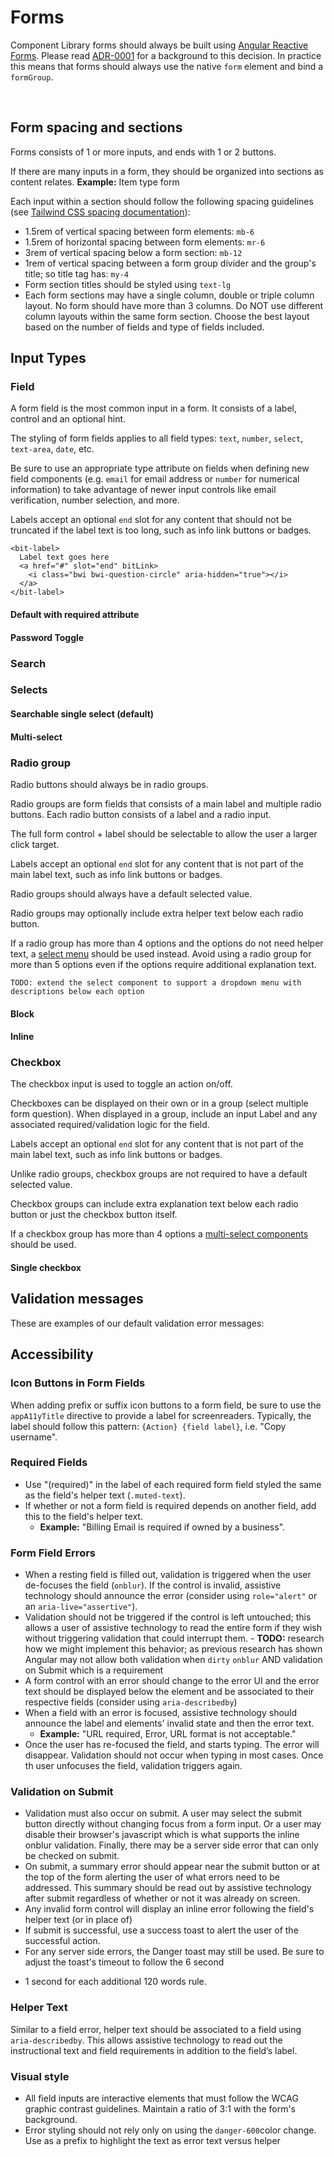 

<Meta title="Component Library/Form" />

# Forms

Component Library forms should always be built using [Angular Reactive Forms][reactive]. Please read
[ADR-0001][adr-0001] for a background to this decision. In practice this means that forms should
always use the native `form` element and bind a `formGroup`.

<Canvas of={formStories.FullExample} />

<br />

## Form spacing and sections

Forms consists of 1 or more inputs, and ends with 1 or 2 buttons.

If there are many inputs in a form, they should be organized into sections as content relates.
**Example:** Item type form

Each input within a section should follow the following spacing guidelines (see
[Tailwind CSS spacing documentation](https://tailwindcss.com/docs/customizing-spacing)):

- 1.5rem of vertical spacing between form elements: `mb-6`
- 1.5rem of horizontal spacing between form elements: `mr-6`
- 3rem of vertical spacing below a form section: `mb-12`
- 1rem of vertical spacing between a form group divider and the group's title; so title tag has:
  `my-4`
- Form section titles should be styled using `text-lg`
- Each form sections may have a single column, double or triple column layout. No form should have
  more than 3 columns. Do NOT use different column layouts within the same form section. Choose the
  best layout based on the number of fields and type of fields included.

## Input Types

### Field

A form field is the most common input in a form. It consists of a label, control and an optional
hint.

The styling of form fields applies to all field types: `text`, `number`, `select`, `text-area`,
`date`, etc.

Be sure to use an appropriate type attribute on fields when defining new field components (e.g.
`email` for email address or `number` for numerical information) to take advantage of newer input
controls like email verification, number selection, and more.

Labels accept an optional `end` slot for any content that should not be truncated if the label text
is too long, such as info link buttons or badges.

```
<bit-label>
  Label text goes here
  <a href="#" slot="end" bitLink>
    <i class="bwi bwi-question-circle" aria-hidden="true"></i>
  </a>
</bit-label>
```

#### Default with required attribute

<Canvas of={fieldStories.Default} />

#### Password Toggle

<Canvas of={passwordToggleStories.Default} />

### Search

<Canvas of={searchStories.Default} />

### Selects

#### Searchable single select (default)

<Canvas of={selectStories.Default} />

#### Multi-select

<Canvas of={multiSelectStories.Members} />

### Radio group

Radio buttons should always be in radio groups.

Radio groups are form fields that consists of a main label and multiple radio buttons. Each radio
button consists of a label and a radio input.

The full form control + label should be selectable to allow the user a larger click target.

Labels accept an optional `end` slot for any content that is not part of the main label text, such
as info link buttons or badges.

Radio groups should always have a default selected value.

Radio groups may optionally include extra helper text below each radio button.

If a radio group has more than 4 options and the options do not need helper text, a
[select menu](?path=/docs/component-library-form-multi-select--docs) should be used instead. Avoid
using a radio group for more than 5 options even if the options require additional explanation text.

`TODO: extend the select component to support a dropdown menu with descriptions below each option`

#### Block

<Canvas of={radioStories.Block} />

#### Inline

<Canvas of={radioStories.Inline} />

### Checkbox

The checkbox input is used to toggle an action on/off.

Checkboxes can be displayed on their own or in a group (select multiple form question). When
displayed in a group, include an input Label and any associated required/validation logic for the
field.

Labels accept an optional `end` slot for any content that is not part of the main label text, such
as info link buttons or badges.

Unlike radio groups, checkbox groups are not required to have a default selected value.

Checkbox groups can include extra explanation text below each radio button or just the checkbox
button itself.

If a checkbox group has more than 4 options a
[multi-select components](?path=/docs/component-library-form-multi-select--docs) should be used.

#### Single checkbox

<Canvas of={checkboxStories.Default} />

## Validation messages

These are examples of our default validation error messages:

<Canvas of={formStories.Validations} />

## Accessibility

### Icon Buttons in Form Fields

When adding prefix or suffix icon buttons to a form field, be sure to use the `appA11yTitle`
directive to provide a label for screenreaders. Typically, the label should follow this pattern:
`{Action} {field label}`, i.e. "Copy username".

### Required Fields

- Use "(required)" in the label of each required form field styled the same as the field's helper
  text (`.muted-text`).
- If whether or not a form field is required depends on another field, add this to the field's
  helper text.
  - **Example:** "Billing Email is required if owned by a business".

### Form Field Errors

- When a resting field is filled out, validation is triggered when the user de-focuses the field
  (`onblur`). If the control is invalid, assistive technology should announce the error (consider
  using `role="alert"` or an `aria-live="assertive"`).
- Validation should not be triggered if the control is left untouched; this allows a user of
  assistive technology to read the entire form if they wish without triggering validation that could
  interrupt them. - **TODO:** research how we might implement this behavior; as previous research
  has shown Angular may not allow both validation when `dirty` `onblur` AND validation on Submit
  which is a requirement
- A form control with an error should change to the error UI and the error text should be displayed
  below the element and be associated to their respective fields (consider using `aria-describedby`)
- When a field with an error is focused, assistive technology should announce the label and
  elements' invalid state and then the error text.
  - **Example:** "URL required, Error, URL format is not acceptable."
- Once the user has re-focused the field, and starts typing. The error will disappear. Validation
  should not occur when typing in most cases. Once th user unfocuses the field, validation triggers
  again.

### Validation on Submit

- Validation must also occur on submit. A user may select the submit button directly without
  changing focus from a form input. Or a user may disable their browser's javascript which is what
  supports the inline onblur validation. Finally, there may be a server side error that can only be
  checked on submit.
- On submit, a summary error should appear near the submit button or at the top of the form alerting
  the user of what errors need to be addressed. This summary should be read out by assistive
  technology after submit regardless of whether or not it was already on screen.
- Any invalid form control will display an inline error following the field's helper text (or in
  place of)
- If submit is successful, use a success toast to alert the user of the successful action.
- For any server side errors, the Danger toast may still be used. Be sure to adjust the toast's
  timeout to follow the 6 second

* 1 second for each additional 120 words rule.

### Helper Text

Similar to a field error, helper text should be associated to a field using `aria-describedby`. This
allows assistive technology to read out the instructional text and field requirements in addition to
the field’s label.

### Visual style

- All field inputs are interactive elements that must follow the WCAG graphic contrast guidelines.
  Maintain a ratio of 3:1 with the form's background.
- Error styling should not rely only on using the `danger-600`color change. Use
  <i class="bwi bwi-error"></i> as a prefix to highlight the text as error text versus helper

[reactive]: https://angular.io/guide/reactive-forms
[adr-0001]: https://contributing.bitwarden.com/architecture/adr/reactive-forms
